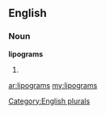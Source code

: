 ==English==

===Noun===
'''lipograms'''

# {{plural of|[[lipogram]]}}

[[Category:English plurals]]

[[ar:lipograms]]
[[my:lipograms]]